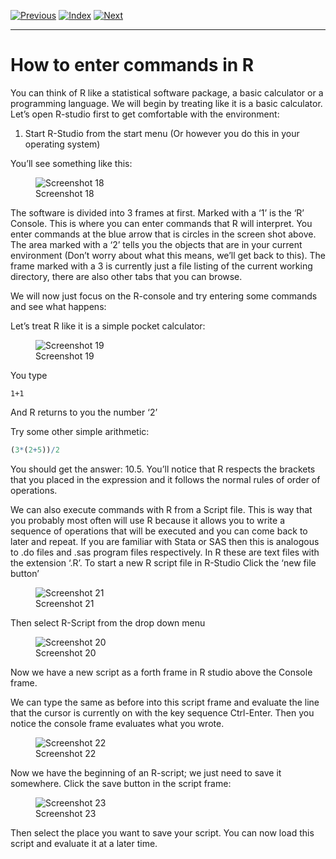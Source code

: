 [![Previous](../../img/previous.png)](lesson1_1.html)
[![Index](../../img/home.png)](../../index.html)
[![Next](../../img/next.png)](lesson1_3.html)

---

# How to enter commands in R

You can think of R like a statistical software package, a basic
calculator or a programming language. We will begin by treating like
it is a basic calculator. Let's open R-studio first to get comfortable
with the environment:

1. Start R-Studio from the start menu (Or however you do this in your
   operating system)

You'll see something like this:

![Screenshot 18](image18.png)

The software is divided into 3 frames at first. Marked with a '1' is the
'R' Console. This is where you can enter commands that R will
interpret. You enter commands at the blue arrow that is circles in the
screen shot above. The area marked with a '2' tells you the objects
that are in your current environment (Don't worry about what this
means, we'll get back to this). The frame marked with a 3 is currently
just a file listing of the current working directory, there are also
other tabs that you can browse.

We will now just focus on the R-console and try entering some commands
and see what happens:

Let's treat R like it is a simple pocket calculator:

![Screenshot 19](image19.png)

You type
```
1+1
```

And R returns to you the number '2'

Try some other simple arithmetic:

```.R
(3*(2+5))/2
```

You should get the answer: 10.5. You'll notice that R respects the
brackets that you placed in the expression and it follows the normal
rules of order of operations.

We can also execute commands with R from a Script file. This is way
that you probably most often will use R because it allows you to write
a sequence of operations that will be executed and you can come back
to later and repeat. If you are familiar with Stata or SAS then this
is analogous to .do files and .sas program files respectively. In R
these are text files with the extension '.R'. To
start a new R script file in R-Studio Click the 'new file button'

![Screenshot 21](image21.png)

Then select R-Script from the drop down menu

![Screenshot 20](image20.png)

Now we have a new script as a forth frame in R studio above the
Console frame.

We can type the same as before into this script frame and evaluate the
line that the cursor is currently on with the key sequence
Ctrl-Enter. Then you notice the console frame evaluates what you
wrote.

![Screenshot 22](image22.png)

Now we have the beginning of an R-script; we just need to save it
somewhere. Click the save button in the script frame:

![Screenshot 23](image23.png)

Then select the place you want to save your script. You can now load
this script and evaluate it at a later time.

